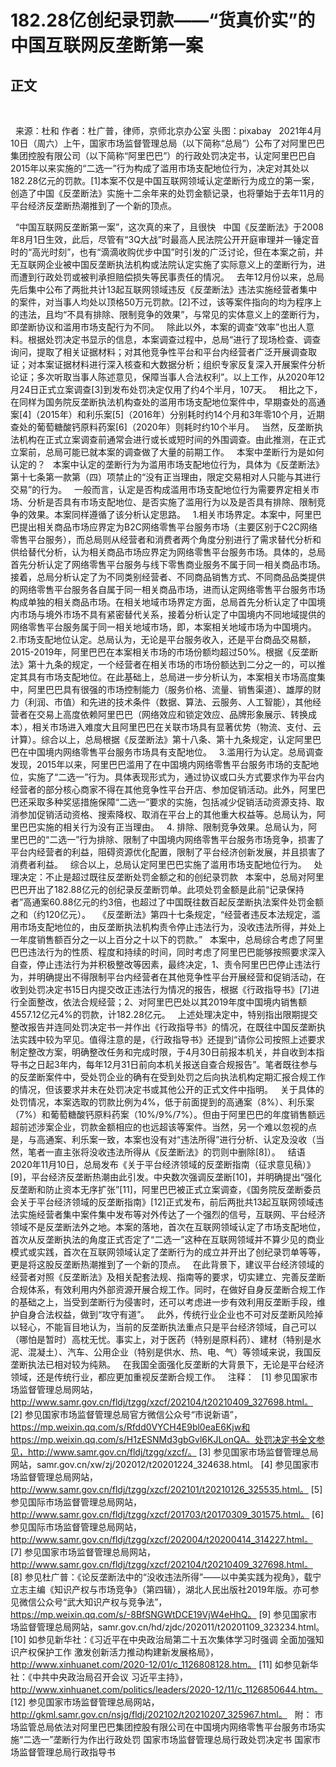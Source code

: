 # 182.28亿创纪录罚款——“货真价实”的中国互联网反垄断第一案
## 正文
 

 
来源：杜和
作者：杜广普，律师，京师北京办公室
头图：pixabay
 
2021年4月10日（周六）上午，国家市场监督管理总局（以下简称“总局”）公布了对阿里巴巴集团控股有限公司（以下简称“阿里巴巴”）的行政处罚决定书，认定阿里巴巴自2015年以来实施的“二选一”行为构成了滥用市场支配地位行为，决定对其处以182.28亿元的罚款。[1]本案不仅是中国互联网领域认定垄断行为成立的第一案，创造了中国《反垄断法》实施十二余年来的处罚金额记录，也将肇始于去年11月的平台经济反垄断热潮推到了一个新的顶点。
 

 
“中国互联网反垄断第一案”，这次真的来了，且很快
 
中国《反垄断法》于2008年8月1日生效，此后，尽管有“3Q大战”时最高人民法院公开开庭审理并一锤定音时的“高光时刻”，也有“滴滴收购优步中国”时引发的广泛讨论，但在本案之前，并无互联网企业被中国反垄断执法机构或法院认定实施了实际意义上的垄断行为，进而遭到行政处罚或被判承担赔偿损失等民事责任的情况。
 
去年12月份以来，总局先后集中公布了两批共计13起互联网领域违反《反垄断法》违法实施经营者集中的案件，对当事人均处以顶格50万元罚款。[2]不过，该等案件指向的均为程序上的违法，且均“不具有排除、限制竞争的效果”，与常见的实体意义上的垄断行为，即垄断协议和滥用市场支配行为不同。
 
除此以外，本案的调查“效率”也出人意料。根据处罚决定书显示的信息，本案调查过程中，总局“进行了现场检查、调查询问，提取了相关证据材料；对其他竞争性平台和平台内经营者广泛开展调查取证；对本案证据材料进行深入核查和大数据分析；组织专家反复深入开展案件分析论证；多次听取当事人陈述意见，保障当事人合法权利”。以上工作，从2020年12月24日正式立案调查[3]到发布处罚决定仅用了约4个半月，107天。
 
相比之下，在同样为国务院反垄断执法机构查处的滥用市场支配地位案件中，早期查处的高通案[4]（2015年）和利乐案[5]（2016年）分别耗时约14个月和3年零10个月，近期查处的葡萄糖酸钙原料药案[6]（2020年）则耗时约10个半月。
 
当然，反垄断执法机构在正式立案调查前通常会进行或长或短时间的外围调查。由此推测，在正式立案前，总局可能已就本案的调查做了大量的前期工作。
 
本案中垄断行为是如何认定的？
 
本案中认定的垄断行为为滥用市场支配地位行为，具体为《反垄断法》第十七条第一款第（四）项禁止的“没有正当理由，限定交易相对人只能与其进行交易”的行为。
 
一般而言，认定是否构成滥用市场支配地位行为需要界定相关市场、分析是否具有市场支配地位、是否实施了滥用行为以及是否具有排除、限制竞争的效果。本案同样遵循了该分析认定思路。
 
1.相关市场界定。本案中，阿里巴巴提出相关商品市场应界定为B2C网络零售平台服务市场（主要区别于C2C网络零售平台服务），而总局则从经营者和消费者两个角度分别进行了需求替代分析和供给替代分析，认为相关商品市场应界定为网络零售平台服务市场。具体的，总局首先分析认定了网络零售平台服务与线下零售商业服务不属于同一相关商品市场。接着，总局分析认定了为不同类别经营者、不同商品销售方式、不同商品品类提供的网络零售平台服务各自属于同一相关商品市场，进而认定网络零售平台服务市场构成单独的相关商品市场。在相关地域市场界定方面，总局首先分析认定了中国境内市场与境外市场不具有紧密替代关系，接着分析认定了中国境内不同地域提供的网络零售平台服务属于同一相关地域市场，即，本案相关地域市场为中国境内。
 
2.市场支配地位认定。总局认为，无论是平台服务收入，还是平台商品交易额，2015-2019年，阿里巴巴在本案相关市场的市场份额均超过50%。根据《反垄断法》第十九条的规定，一个经营者在相关市场的市场份额达到二分之一的，可以推定其具有市场支配地位。在此基础上，总局进一步分析认为，本案相关市场高度集中，阿里巴巴具有很强的市场控制能力（服务价格、流量、销售渠道）、雄厚的财力（利润、市值）和先进的技术条件（数据、算法、云服务、人工智能），其他经营者在交易上高度依赖阿里巴巴（网络效应和锁定效应、品牌形象展示、转换成本），相关市场进入难度大且阿里巴巴在关联市场具有显著优势（物流、支付、云计算）。综合以上，总局根据《反垄断法》第十八条、第十九条规定，认定阿里巴巴在中国境内网络零售平台服务市场具有支配地位。
 
3.滥用行为认定。总局调查发现，2015年以来，阿里巴巴滥用了在中国境内网络零售平台服务市场的支配地位，实施了“二选一”行为。具体表现形式为，通过协议或口头方式要求作为平台内经营者的部分核心商家不得在其他竞争性平台开店、参加促销活动。此外，阿里巴巴还采取多种奖惩措施保障“二选一”要求的实施，包括减少促销活动资源支持、取消参加促销活动资格、搜索降权、取消在平台上的其他重大权益等。总局认为，阿里巴巴实施的相关行为没有正当理由。
 
4. 排除、限制竞争效果。总局认为，阿里巴巴的“二选一”行为排除、限制了中国境内网络零售平台服务市场竞争，损害了平台内经营者的利益，阻碍资源优化配置，限制了平台经济创新发展，并且损害了消费者利益。
 
综合以上，总局认定阿里巴巴实施了滥用市场支配地位行为。
 
处理决定：不止是超过既往反垄断处罚金额之和的创纪录罚款
 
本案中，总局对阿里巴巴开出了182.88亿元的创纪录反垄断罚单。此项处罚金额是此前“记录保持者”高通案60.88亿元的约3倍，也超过了中国既往数百起反垄断执法案件处罚金额之和（约120亿元）。
 
《反垄断法》第四十七条规定，“经营者违反本法规定，滥用市场支配地位的，由反垄断执法机构责令停止违法行为，没收违法所得，并处上一年度销售额百分之一以上百分之十以下的罚款。”
 
本案中，总局综合考虑了阿里巴巴违法行为的性质、程度和持续的时间，同时考虑了阿里巴巴能够按照要求深入自查，停止违法行为并积极整改等因素，最终决定，1、责令阿里巴巴停止违法行为，并明确提出不得限制平台内经营者在其他竞争性平台开展经营和促销活动，在收到处罚决定书15日内提交改正违法行为情况的报告，根据《行政指导书》[7]进行全面整改，依法合规经营；2、对阿里巴巴处以其2019年度中国境内销售额4557.12亿元4%的罚款，计182.28亿元。
 
上述处理决定中，特别指出限期提交整改报告并连同处罚决定书一并作出《行政指导书》的情况，在既往中国反垄断执法实践中较为罕见。值得注意的是，《行政指导书》还提到“请你公司按照上述要求制定整改方案，明确整改任务和完成时限，于4月30日前报本机关，并自收到本指导书之日起3年内，每年12月31日前向本机关报送自查合规报告”。笔者既往参与的反垄断案件中，受处罚企业的确有在受到处罚之后向执法机构定期汇报合规工作的情况，但该要求并未在处罚决定书或其他公开的正式文件中指明。
 
关于具体的处罚情况，本案选取的罚款比例为4%，低于前面提到的高通案（8%）、利乐案（7%）和葡萄糖酸钙原料药案（10%/9%/7%）。但由于阿里巴巴的年度销售额远超前述涉案企业，罚款金额相应的也远超该等案件。当然，另一个难以忽视的点是，与高通案、利乐案一致，本案也没有对“违法所得”进行分析、认定及没收（当然，笔者一直主张将没收违法所得从《反垄断法》的罚则中删除[8]）。
 
结语
 
2020年11月10日，总局发布《关于平台经济领域的反垄断指南（征求意见稿）》[9]，平台经济反垄断热潮由此引发。中央数次强调反垄断[10]，并明确提出“强化反垄断和防止资本无序扩张”[11]，阿里巴巴被正式立案调查，《国务院反垄断委员会关于平台经济领域的反垄断指南》[12]正式发布，前后两批共13起互联网领域违法实施经营者集中案件集中发布等对外传达了一个强烈的信号，互联网、平台经济领域不是反垄断法外之地。本案的落地，首次在互联网领域认定了市场支配地位，首次从反垄断执法的角度正式否定了“二选一”这种在互联网领域并不算少见的商业模式或实践，首次在互联网领域认定了垄断行为的成立并开出了创纪录罚单等等，更是将这股反垄断热潮推到了一个新的顶点。
 
在此背景下，建议平台经济领域的经营者对照《反垄断法》及相关配套法规、指南等的要求，切实建立、完善反垄断合规体系，有效利用内外部资源开展合规工作。同时，在做好自身反垄断合规工作的基础之上，当受到垄断行为侵害时，还可以考虑进一步有效利用反垄断手段，维护自身合法权益，做到“攻守有道”。
 
此外，传统行业企业也不可对反垄断风险掉以轻心，不能盲目地认为，当前的反垄断执法重点只是平台经济领域，自己可以（哪怕是暂时）高枕无忧。事实上，对于医药（特别是原料药）、建材（特别是水泥、混凝土）、汽车、公用企业（特别是供水、热、电、气）等领域来说，我国反垄断执法已相对较为纯熟。
 
在我国全面强化反垄断的大背景下，无论是平台经济领域，还是传统行业，都应更加重视反垄断合规工作。
 
注释：
 
[1] 参见国家市场监督管理总局网站，http://www.samr.gov.cn/fldj/tzgg/xzcf/202104/t20210409_327698.html。
[2] 参见国家市场监督管理总局官方微信公众号“市说新语”， https://mp.weixin.qq.com/s/Rfdd0VYCH4E9bl0eaE6Kjw和https://mp.weixin.qq.com/s/H1zESNMd3gbGvl6KJLonQA。处罚决定书全文参见，http://www.samr.gov.cn/fldj/tzgg/xzcf/。
[3] 参见国家市场监督管理总局网站，samr.gov.cn/xw/zj/202012/t20201224_324638.html。
[4] 参见国家市场监督管理总局网站，http://www.samr.gov.cn/fldj/tzgg/xzcf/202101/t20210126_325535.html。
[5] 参见国际市场监督管理总局网站，http://www.samr.gov.cn/fldj/tzgg/xzcf/201703/t20170309_301575.html。
[6] 参见国际市场监督管理总局网站，http://www.samr.gov.cn/fldj/tzgg/xzcf/202004/t20200414_314227.html。
[7] 参见国家市场监督管理总局网站，http://www.samr.gov.cn/fldj/tzgg/xzcf/202104/t20210409_327698.html。
[8] 参见杜广普：《论反垄断法中的“没收违法所得”——以中美实践为视角》，载宁立志主编《知识产权与市场竞争》（第四辑），湖北人民出版社2019年版。亦可参见微信公众号“武大知识产权与竞争法”， https://mp.weixin.qq.com/s/-8BfSNGWtDCE19VjW4eHhQ。
[9] 参见国家市场监督管理总局网站，samr.gov.cn/hd/zjdc/202011/t20201109_323234.html。
[10] 如参见新华社：《习近平在中央政治局第二十五次集体学习时强调 全面加强知识产权保护工作 激发创新活力推动构建新发展格局》，http://www.xinhuanet.com/2020-12/01/c_1126808128.htm。
[11] 如参见新华社：《中共中央政治局召开会议 习近平主持》，http://www.xinhuanet.com/politics/leaders/2020-12/11/c_1126850644.htm。
[12] 参见国家市场监督管理总局网站，http://gkml.samr.gov.cn/nsjg/fldj/202102/t20210207_325967.html。
 
附：
市场监管总局依法对阿里巴巴集团控股有限公司在中国境内网络零售平台服务市场实施“二选一”垄断行为作出行政处罚
国家市场监督管理总局行政处罚决定书
国家市场监督管理总局行政指导书
 
